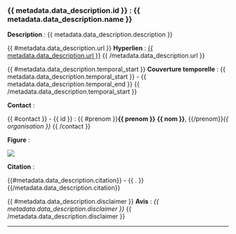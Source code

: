 ### {{ metadata.data_description.id }} : {{ metadata.data_description.name }} {-}

<!-- -------------------------------------------------- -->
**Description** : {{ metadata.data_description.description }}

<!-- -------------------------------------------------- -->
{{ #metadata.data_description.url }}
  **Hyperlien** : [{{ metadata.data_description.url }}]({{ metadata.data_description.url }})
{{ /metadata.data_description.url }}

<!-- -------------------------------------------------- -->
{{ #metadata.data_description.temporal_start }}
  **Couverture temporelle** : {{ metadata.data_description.temporal_start }} - {{ metadata.data_description.temporal_end }}
{{ /metadata.data_description.temporal_start }}


<!-- -------------------------------------------------- -->
**Contact** :

{{ #contact }}
  - {{ id }} : {{ #prenom }}**{{ prenom }}** **{{ nom }}**, {{/prenom}}*{{ organisation }}*
{{ /contact }}

<!-- -------------------------------------------------- -->
**Figure** :

![](../figures/figures-format/data{{ metadata.data_description.id }}.png)


<!-- -------------------------------------------------- -->
**Citation** :

{{#metadata.data_description.citation}}
  - {{ . }}
{{/metadata.data_description.citation}}



<!-- -------------------------------------------------- -->
{{ #metadata.data_description.disclaimer }}
  **Avis** : *{{ metadata.data_description.disclaimer }}*
{{ /metadata.data_description.disclaimer }}


<hr>
<br>

